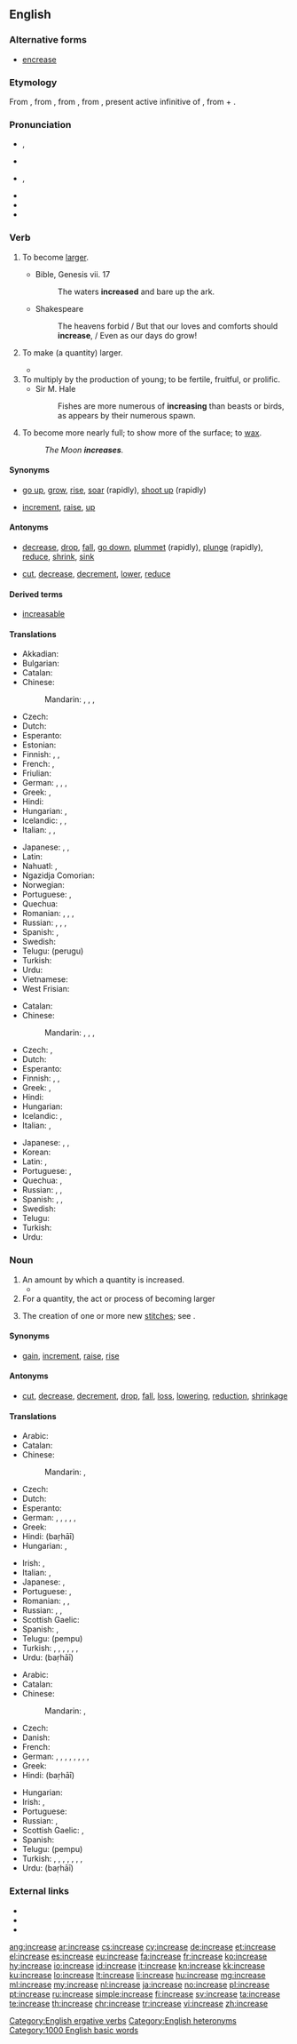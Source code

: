 ==English==

===Alternative forms===
* [[encrease]]

===Etymology===
From {{etyl|enm|en}}, from {{etyl|xno|en}} {{term|encreistre|lang=fro}}, from {{etyl|fro|en}}, from {{etyl|la|en}} {{term|lang=la|increscere||increase}}, present active infinitive of {{term/t|la|increscō}}, from {{term|lang=la|in||in, on}} + {{term/t|la|crescō||grow}}.

===Pronunciation===
* {{sense|verb}} {{enPR|ĭnkrēs’}}, {{IPA|/ɪnˈkriːs/}}
* {{audio|en-us-increase-verb.ogg|Audio (US)|lang=en}}
* {{sense|noun}} {{enPR|ĭn'krēs}}, {{IPA|/ˈɪnkriːs/}}
* {{audio|en-us-increase-noun.ogg|Audio (US)|lang=en}}
* {{rhymes|iːs}}
* {{hyphenation|in|crease|lang=en}}

===Verb===
{{en-verb|increas|ing}}

# {{context|intransitive|of a quantity|lang=en}} To become [[large]]r.
#* Bible, Genesis vii. 17
#*: The waters '''increased''' and bare up the ark.
#* Shakespeare
#*: The heavens forbid / But that our loves and comforts should '''increase''', / Even as our days do grow!
# {{context|transitive|lang=en}} To make (a quantity) larger.
#* {{quote-magazine|year=2013|month=July-August|author=[http://www.americanscientist.org/authors/detail/fenella-saunders Fenella Saunders]|magazine={{w|American Scientist}}
|title=[http://www.americanscientist.org/issues/pub/2013/4/tiny-lenses-see-the-big-picture Tiny Lenses See the Big Picture]
|passage=The single-imaging optic of the mammalian eye offers some distinct visual advantages. Such lenses can take in photons from a wide range of angles, '''increasing''' light sensitivity. They also have high spatial resolution, resolving incoming images in minute detail.}}
# To multiply by the production of young; to be fertile, fruitful, or prolific.
#* Sir M. Hale
#*: Fishes are more numerous of '''increasing''' than beasts or birds, as appears by their numerous spawn.
# {{context|astronomy|lang=en}} To become more nearly full; to show more of the surface; to [[wax]].
#: ''The Moon '''increases'''.''

====Synonyms====
* {{sense|become larger}} [[go up]], [[grow]], [[rise]], [[soar]] (rapidly), [[shoot up]] (rapidly)
* {{sense|make larger}} [[increment]], [[raise]], {{qualifier|informal}} [[up]]

====Antonyms====
* {{sense|become larger}} [[decrease]], [[drop]], [[fall]], [[go down]], [[plummet]] (rapidly), [[plunge]] (rapidly), [[reduce]], [[shrink]], [[sink]]
* {{sense|make larger}} [[cut]], [[decrease]], [[decrement]], [[lower]], [[reduce]]

====Derived terms====
* [[increasable]]

====Translations====
{{trans-top|become larger}}
* Akkadian: {{t|akk|𒈨𒌍|tr=miādu, ḪI.A|sc=Xsux}}
* Bulgarian: {{t+|bg|нараствам|tr=narástvam|sc=Cyrl}}
* Catalan: {{t+|ca|augmentar}}
* Chinese:
*: Mandarin: {{t+|cmn|增加|tr=zēngjiā|sc=Hani}}, {{t|cmn|增長|sc=Hani}}, {{t+|cmn|增长|tr=zēngzhǎng|sc=Hani}}, {{t+|cmn|增大|tr=zēngdà|sc=Hani}}
* Czech: {{t|cs|stoupat}}
* Dutch: {{t+|nl|toenemen}}
* Esperanto: {{t|eo|pliiĝi}}
* Estonian: {{t|et|kasvama}}
* Finnish: {{t+|fi|kasvaa}}, {{t+|fi|lisääntyä}}, {{t|fi|suurentua}}
* French: {{t+|fr|augmenter}}, {{t+|fr|croître}}
* Friulian: {{t|fur|cressi}}
* German: {{t+|de|wachsen|alt=(an)-wachsen}}, {{t|de|sich vergrößern}}, {{t+|de|steigern}}, {{t+|de|erhöhen}}
* Greek: {{t+|el|αυξάνω|tr=afksáno|sc=Grek}}, {{t+|el|αβγατίζω|tr=avγatízo|sc=Grek}}
* Hindi: {{t|hi|बढना|tr=baṛhnā}}
* Hungarian: {{t+|hu|nő}}, {{t+|hu|növekszik}}
* Icelandic: {{t|is|ágerast}}, {{t|is|waxa}}, {{t|is|fjölga}}
* Italian: {{t+|it|aumentare}}, {{t|it|ingrossare}}, {{t+|it|crescere}}
{{trans-mid}}
* Japanese: {{t+|ja|増える|tr=ふえる, fueru}}, {{t|ja|増加する|tr=ぞうかする, zōka-suru}}, {{t|ja|増大する|tr=ぞうだいする, zōdai-suru}}
* Latin: {{t|la|augeō}}
* Nahuatl: {{t|nah|timalla}}, {{t|nah|timalloa}}
* Ngazidja Comorian: {{t|zdj|endjeza|alt=hwendjeza}}
* Norwegian: {{t+|no|øke}}
* Portuguese: {{t+|pt|aumentar}}, {{t+|pt|acrescentar}}
* Quechua: {{t|qu|askhayay}}
* Romanian: {{t+|ro|crește}}, {{t+|ro|mări}}, {{t+|ro|spori}}, {{t+|ro|urca}}
* Russian: {{t+|ru|возрастать|impf|tr=vozrastát'|sc=Cyrl}}, {{t+|ru|возрасти|pf|tr=vozrastí|sc=Cyrl}}, {{t+|ru|увеличиваться|tr=uvelíčivat’sja}}, {{t+|ru|увеличиться|tr=uvelíčit’sja}}
* Spanish: {{t+|es|aumentar}}, {{t+|es|incrementar}} {{qualifier|pronominal}}
* Swedish: {{t+|sv|öka}}
* Telugu: {{t+|te|పెరుగు}} (perugu)
* Turkish: {{t+|tr|artmak}}
* Urdu: {{t|ur|بڑھنا|tr=baṛhnā}}
* Vietnamese: {{t+|vi|tăng}}
* West Frisian: {{t|fy|waakse}}
{{trans-bottom}}

{{trans-top|make larger}}
* Catalan: {{t+|ca|augmentar}}
* Chinese:
*: Mandarin: {{t+|cmn|增加|tr=zēngjiā|sc=Hani}}, {{t|cmn|增長|sc=Hani}}, {{t+|cmn|增长|tr=zēngzhǎng|sc=Hani}}, {{t+|cmn|增大|tr=zēngdà|sc=Hani}}
* Czech: {{t+|cs|zvýšit}}, {{t+|cs|zvětšit}}
* Dutch: {{t+|nl|opvoeren}}
* Esperanto: {{t|eo|pliigi}}
* Finnish: {{t+|fi|kasvattaa}}, {{t+|fi|lisätä}}, {{t+|fi|suurentaa}}
* Greek: {{t+|el|αυξάνω|tr=afksáno|sc=Grek}}, {{t+|el|ανεβαίνω|tr=anevaíno}}
* Hindi: {{t|hi|बढाना|tr=baṛhānā}}
* Hungarian: {{t+|hu|növel}}
* Icelandic: {{t|is|auka}}, {{t|is|fjölga}}
* Italian: {{t+|it|aumentare}}, {{t+|it|incrementare}}
{{trans-mid}}
* Japanese: {{t|ja|増やす|tr=ふやす, fuyasu}}, {{t|ja|増加する|tr=ぞうかする, zōka-suru}}, {{t|ja|増大する|tr=ぞうだいする, zōdai-suru}}
* Korean: {{t|ko|증가시키다|tr=jeunggasikida|sc=Hang}}
* Latin: {{t+|la|adiciō}}, {{t|la|accumulō}}
* Portuguese: {{t+|pt|aumentar}}, {{t+|pt|progredir}}
* Quechua: {{t|qu|askhayachiy}}, {{t|qu|achkachay}}
* Russian: {{t+|ru|увеличивать|tr=uvelíčivat’}}, {{t+|ru|увеличить|tr=uvelíčit’}}, {{t+|ru|наращивать|tr=naráščivat’}} {{t+|ru|нарастить|tr=narastít’}}
* Spanish: {{t+|es|aumentar}}, {{t+|es|subir}}, {{t+|es|incrementar}}
* Swedish: {{t+|sv|öka}}
* Telugu: {{t+|te|పెంచు|tr=penchu}}
* Turkish: {{t+|tr|arttırmak}}
* Urdu: {{t|ur|بڑھانا|tr=baṛhānā}}
{{trans-bottom}}

===Noun===
{{en-noun}}

# An amount by which a quantity is increased.
#* {{quote-magazine|year=2013|month=July-August|author=[http://www.americanscientist.org/authors/detail/philip-j-bushnell Philip J. Bushnell]
|magazine={{w|American Scientist}}|title=[http://www.americanscientist.org/issues/feature/2013/4/solvents-ethanol-car-crashes-amp-tolerance Solvents, Ethanol, Car Crashes & Tolerance]
|passage=Surprisingly, this analysis revealed that acute exposure to solvent vapors at concentrations below those associated with long-term effects appears to increase the risk of a fatal automobile accident. Furthermore, this '''increase''' in risk is comparable to the risk of death from leukemia after long-term exposure to benzene, another solvent, which has the well-known property of causing this type of cancer.}}
# For a quantity, the act or process of becoming larger
# {{context|knitting|lang=en}} The creation of one or more new [[stitch]]es; see {{w|Increase (knitting)}}.

====Synonyms====
* {{sense|amount by which a quantity is increased}} [[gain]], [[increment]], {{qualifier|US, said of pay}} [[raise]], [[rise]]

====Antonyms====
* {{sense|amount by which a quantity is increased}} [[cut]], [[decrease]], [[decrement]], [[drop]], [[fall]], [[loss]], [[lowering]], [[reduction]], [[shrinkage]]

====Translations====
{{trans-top|increased amount}}
* Arabic: {{t|ar|نَزِيدَ|tr=nazīda|sc=Arab}}
* Catalan: {{t|ca|augment|m}}
* Chinese:
*: Mandarin: {{t+|cmn|增加|tr=zēngjiā|sc=Hani}}, {{t+|cmn|增大|tr=zēngdà|sc=Hani}}
* Czech: {{t|cs|zvýšení}}
* Dutch: {{t+|nl|toename}}
* Esperanto: {{t|eo|plimultiĝo}}
* German: {{t+|de|Erhöhung|f}}, {{t+|de|Steigerung|f}}, {{t+|de|Vergrößerung|f}}, {{t+|de|Zunahme|f}}, {{t+|de|Anstieg|m}}, {{t+|de|Wachstum|n}}
* Greek: {{t+|el|αύξηση|f|tr=áfxisi}}
* Hindi: {{t|hi|बढाई|f}} (baṛhāī)
* Hungarian: {{t|hu|növekmény}}, {{t+|hu|növekedés}}
{{trans-mid}}
* Irish: {{t|ga|breis|f}}, {{t|ga|fuilleamh|m}}
* Italian: {{t+|it|aggravio|m}}, {{t+|it|aumento|m}}
* Japanese: {{t+|ja|増加|tr=ぞうか, zōka}}, {{t+|ja|増大|tr=ぞうだい, zōdai}}
* Portuguese: {{t+|pt|acréscimo|m}}, {{t+|pt|aumento|m}}
* Romanian: {{t+|ro|creștere|f}}, {{t+|ro|sporire|f}}, {{t+|ro|mărire|f}}
* Russian: {{t+|ru|увеличение|n|tr=uveličénije}}, {{t+|ru|рост|m|tr=rost}}, {{t+|ru|прирост|m|tr=priróst}}
* Scottish Gaelic: {{t|gd|àrdachadh|m}}
* Spanish: {{t+|es|incremento}} {{qualifier|mathematics}}, {{t+|es|aumento|m}}
* Telugu: {{t+|te|పెంపు}} (pempu)
* Turkish: {{t+|tr|artmak}}, {{t+|tr|büyümek}}, {{t+|tr|çoğalmak}}, {{t+|tr|gelişmek}}, {{t|tr|kâr etmek}}, {{t+|tr|yükselmek}}, {{t+|tr|fazlalaşmak}}
* Urdu: {{t|ur|بڑھاْی|f}} (baṛhāī)
{{trans-bottom}}

{{trans-top|act of becoming larger}}
* Arabic: {{t|ar|اِرْتِفاع|m|tr=irtifaa3}}
* Catalan: {{t|ca|augment|m}}
* Chinese:
*: Mandarin: {{t+|cmn|增加|tr=zēngjiā|sc=Hani}}, {{t+|cmn|增大|tr=zēngdà|sc=Hani}}
* Czech: {{t|cs|zvýšení}}
* Danish: {{t|da|stigning|c}}
* French: {{t+|fr|augmentation|f}}
* German: {{t|de|Ansteigen|n}}, {{t+|de|Anstieg|m}}, {{t|de|Anwachsen|n}}, {{t+|de|Erhöhung|f}}, {{t|de|Steigen|n}}, {{t|de|Steigern|n}}, {{t|de|Vergrößern|n}}, {{t+|de|Wachsen|n}}, {{t+|de|Zunahme|f}}
* Greek: {{t+|el|αύξηση|f|tr=áfxisi}}
* Hindi: {{t|hi|बढाई|f}} (baṛhāī)
{{trans-mid}}
* Hungarian: {{t+|hu|növekedés}}
* Irish: {{t|ga|breisiú|m}}, {{t|ga|fuilleamh|m}}
* Portuguese: {{t+|pt|aumento|m}}
* Russian: {{t+|ru|увеличение|n|tr=uveličénije}}, {{t+|ru|рост|m|tr=rost}}
* Scottish Gaelic: {{t|gd|piseach|m}}, {{t|gd|àrdachadh|m}}
* Spanish: {{t+|es|aumento|m}}
* Telugu: {{t+|te|పెంపు}} (pempu)
* Turkish: {{t+|tr|artış}}, {{t+|tr|artma}}, {{t+|tr|büyüme}}, {{t+|tr|çoğalma}}, {{t+|tr|gelişme}}, {{t+|tr|kâr}}, {{t+|tr|yükselme}}, {{t+|tr|fazlalaşma}}
* Urdu: {{t|ur|بڑھاْی|f}} (baṛhāī)
{{trans-bottom}}

===External links===
* {{R:Webster 1913}}
* {{R:Century 1911}}
* {{R:OneLook}}

[[Category:English ergative verbs]]
[[Category:English heteronyms]]

[[Category:1000 English basic words]]

[[ang:increase]]
[[ar:increase]]
[[cs:increase]]
[[cy:increase]]
[[de:increase]]
[[et:increase]]
[[el:increase]]
[[es:increase]]
[[eu:increase]]
[[fa:increase]]
[[fr:increase]]
[[ko:increase]]
[[hy:increase]]
[[io:increase]]
[[id:increase]]
[[it:increase]]
[[kn:increase]]
[[kk:increase]]
[[ku:increase]]
[[lo:increase]]
[[lt:increase]]
[[li:increase]]
[[hu:increase]]
[[mg:increase]]
[[ml:increase]]
[[my:increase]]
[[nl:increase]]
[[ja:increase]]
[[no:increase]]
[[pl:increase]]
[[pt:increase]]
[[ru:increase]]
[[simple:increase]]
[[fi:increase]]
[[sv:increase]]
[[ta:increase]]
[[te:increase]]
[[th:increase]]
[[chr:increase]]
[[tr:increase]]
[[vi:increase]]
[[zh:increase]]